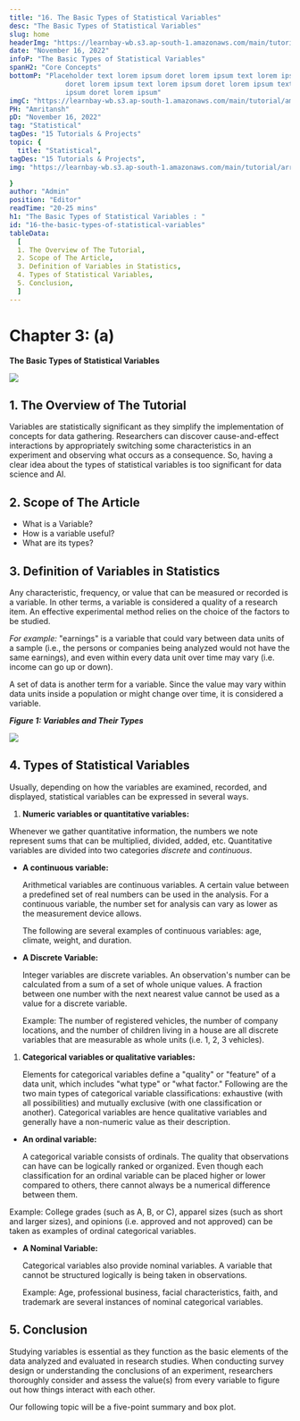 ```yaml
---
title: "16. The Basic Types of Statistical Variables"
desc: "The Basic Types of Statistical Variables"
slug: home
headerImg: "https://learnbay-wb.s3.ap-south-1.amazonaws.com/main/tutorial/Statistics+Header.png"
date: "November 16, 2022"
infoP: "The Basic Types of Statistical Variables"
spanH2: "Core Concepts"
bottomP: "Placeholder text lorem ipsum doret lorem ipsum text lorem ipsum
              doret lorem ipsum text lorem ipsum doret lorem ipsum text lorem
              ipsum doret lorem ipsum"
imgC: "https://learnbay-wb.s3.ap-south-1.amazonaws.com/main/tutorial/amritansh.png"
PH: "Amritansh"
pD: "November 16, 2022"
tag: "Statistical"
tagDes: "15 Tutorials & Projects"
topic: {
  title: "Statistical",
tagDes: "15 Tutorials & Projects",
img: "https://learnbay-wb.s3.ap-south-1.amazonaws.com/main/tutorial/arrow.png"

}
author: "Admin"
position: "Editor"
readTime: "20-25 mins"
h1: "The Basic Types of Statistical Variables : "
id: "16-the-basic-types-of-statistical-variables"
tableData:
  [
  1. The Overview of The Tutorial, 
  2. Scope of The Article,  
  3. Definition of Variables in Statistics,  
  4. Types of Statistical Variables,  
  5. Conclusion,
  ]
---
```





# **Chapter 3: (a)**

**The Basic Types of Statistical Variables**


<img src="https://learnbay-wb.s3.ap-south-1.amazonaws.com/main/tutorial/statistics/The+basic+of+conditional+probability+main+banner.jpg"></img>



## 1. The Overview of The Tutorial

Variables are statistically significant as they simplify the implementation of concepts for data gathering. Researchers can discover cause-and-effect interactions by appropriately switching some characteristics in an experiment and observing what occurs as a consequence. So, having a clear idea about the types of statistical variables is too significant for data science and AI.


## 2. Scope of The Article



* What is a Variable?
* How is a variable useful?
* What are its types? 


## 3. Definition of Variables in Statistics

Any characteristic, frequency, or value that can be measured or recorded is a variable. In other terms, a variable is considered a quality of a research item. An effective experimental method relies on the choice of the factors to be studied.

_For example:_ "earnings" is a variable that could vary between data units of a sample (i.e., the persons or companies being analyzed would not have the same earnings), and even within every data unit over time may vary (i.e. income can go up or down).

A set of data is another term for a variable. Since the value may vary within data units inside a population or might change over time, it is considered a variable.

**_Figure 1: Variables and Their Types_**




<img src="https://learnbay-wb.s3.ap-south-1.amazonaws.com/main/tutorial/statistics/The+basic+of+conditional+probability+main+banner.jpg"></img>

	


## 4. Types of Statistical Variables

Usually, depending on how the variables are examined, recorded, and displayed, statistical variables can be expressed in several ways.



1. **Numeric variables or quantitative variables:**

Whenever we gather quantitative information, the numbers we note represent sums that can be multiplied, divided, added, etc. Quantitative variables are divided into two categories _discrete_ and _continuous_.



* **A continuous variable:**

    Arithmetical variables are continuous variables. A certain value between a predefined set of real numbers can be used in the analysis. For a continuous variable, the number set for analysis can vary as lower as the measurement device allows. 


    The following are several examples of continuous variables: age, climate, weight, and duration.

* **A Discrete Variable:**

    Integer variables are discrete variables. An observation's number can be calculated from a sum of a set of whole unique values. A fraction between one number with the next nearest value cannot be used as a value for a discrete variable.


    Example: The number of registered vehicles, the number of company locations, and the number of children living in a house are all discrete variables that are measurable as whole units (i.e. 1, 2, 3 vehicles). 

1. **Categorical variables or qualitative variables:**

    Elements for categorical variables define a "quality" or "feature" of a data unit, which includes "what type" or "what factor." Following are the two main types of categorical variable classifications: exhaustive (with all possibilities) and mutually exclusive (with one classification or another). Categorical variables are hence qualitative variables and generally have a non-numeric value as their description.

* **An ordinal variable:**

  A categorical variable consists of ordinals. The quality that observations can have can be logically ranked or organized. Even though each classification for an ordinal variable can be placed higher or lower compared to others, there cannot always be a numerical difference between them. 

Example: College grades (such as A, B, or C), apparel sizes (such as short and larger sizes), and opinions (i.e. approved and not approved) can be taken as examples of ordinal categorical variables.



* **A Nominal Variable:**

    Categorical variables also provide nominal variables. A variable that cannot be structured logically is being taken in observations. 


    Example: Age, professional business, facial characteristics, faith, and trademark are several instances of nominal categorical variables.



## 5. Conclusion

Studying variables is essential as they function as the basic elements of the data analyzed and evaluated in research studies. When conducting survey design or understanding the conclusions of an experiment, researchers thoroughly consider and assess the value(s) from every variable to figure out how things interact with each other.

Our following topic will be a five-point summary and box plot.
